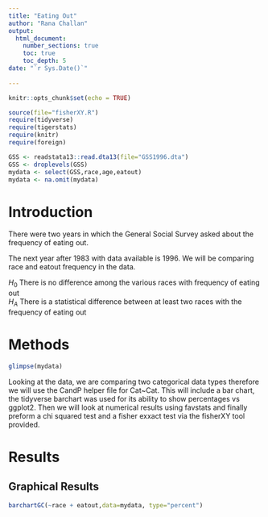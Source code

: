 ```yaml
---
title: "Eating Out"
author: "Rana Challan"
output: 
  html_document:
    number_sections: true
    toc: true
    toc_depth: 5
date: "`r Sys.Date()`"    
    
---
```


```r
knitr::opts_chunk$set(echo = TRUE)
```

```r
source(file="fisherXY.R")
require(tidyverse)
require(tigerstats)
require(knitr)
require(foreign)
```

```r
GSS <- readstata13::read.dta13(file="GSS1996.dta")
GSS <- droplevels(GSS)
mydata <- select(GSS,race,age,eatout)
mydata <- na.omit(mydata)
```

# Introduction

There were two years in which the General Social Survey asked about the frequency of eating out.

The next year after 1983 with data available is 1996. We will be comparing race and eatout frequency in the data.

$H_0$ There is no difference among the various races with frequency of eating out  
$H_A$ There is a statistical difference between at least two races with the frequency of eating out  


# Methods

```r
glimpse(mydata)
```

Looking at the data, we are comparing two categorical data types therefore we will use the CandP helper file for Cat~Cat. This will include a bar chart, the tidyverse barchart was used for its ability to show percentages vs ggplot2. Then we will look at numerical results using favstats and finally preform a chi squared test and a fisher exxact test via the fisherXY tool provided.


# Results

## Graphical Results

```r
barchartGC(~race + eatout,data=mydata, type="percent")
```











